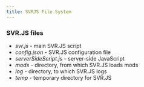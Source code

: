 ```yaml
---
title: SVRJS File System
---
```


### SVR.JS files

- _svr.js_ - main SVR.JS script
- _config.json_ - SVR.JS configuration file
- _serverSideScript.js_ - server-side JavaScript
- _mods_ - directory, from which SVR.JS loads mods
- _log_ - directory, to which SVR.JS logs
- _temp_ - temporary directory for SVR.JS
